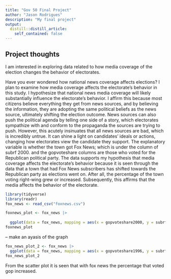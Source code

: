 ```yaml
---
title: "Gov 50 Final Project"
author: "Jason Rodrigues"
description: "My final project"
output:
  distill::distill_article:
    self_contained: false
---
```




## Project thoughts

I am interested in exploring data related to how media coverage of the election changes the behavior of electorates. 




Have you ever wondered how national news coverage affects elections? I plan to examine how media coverage affects the electorate's behavior in this study. I hypothesize that national news media coverage will likely substantially influence the electorate's behavior. I affirm this because most citizens believe everything they get from news sources, and by believing the information, they are adopting the same political beliefs as the news source, ultimately shifting the election outcome. News sources can also push the political agenda by telling one side of a story, which electorates sympathize with and conform to the propaganda the sources are trying to push. However, this acutely insinuates that all news sources are bad, which is incredibly untrue. It can shine a light on candidates' ideals or actions, changing how electorates view the candidate they support. The explanatory variable is whether the town got Fox News; which is under the column of subrf 2000. and the gopvoteshare columns are those who voted for the Republican political party. The data supports my hypothesis that media coverage affects the electorate's behavior because it is seen through the data that a town that had Fox News subscribers has shifted towards the Republican party as elections went on. After all, the percentage of the town voting right-wing grew or increased. Subsequently, this affirms that the media affects the behavior of the electorate.




```r

library(tidyverse)
library(readr)
fox_news <- read_csv("foxnews.csv")

foxnews_plot <- fox_news |>
  
  ggplot(data = fox_news, mapping = aes(x = gopvoteshare2000, y = subrf2000,)) + geom_point(position = "dodge") + labs(x = "Percent of those that voted the GOP party in 2020", y = "Share of those who had FOX news subscriptions")
foxnews_plot
```
-- make an ayasis of the graph


```r
fox_news_plot_2 <- fox_news |>
  ggplot(data = fox_news, mapping = aes(x = gopvoteshare1996, y = subrf2000,)) + geom_point(position = "dodge") + labs(x = "Percent of those that voted the GOP party in 2020", y = "Share of those who had FOX news subscriptions")
fox_news_plot_2
```
From the scatter plot it is seen that with fox news the percentage that voted gop increased.

